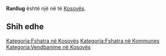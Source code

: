 {{Fshat në 
 | Emri                = Ranllug
 | EmriAlt                = 
 | NAME_SHORT_FORM=      
 | NAME_GENERIC=      
 | NAME_SORT_NAME_RO=      RANLLUG
 | FULL_NAME_RO = Ranllug
 | FULL_NAME_ND_RO=Ranllug
 | SORT_NAME_RG=RANLLUG
 | FULL_NAME_RG=Ranllug
 | FULL_NAME_ND_RG=Ranllug
 | SRP_NAME_SHORT_FORM=      
 | SRP_NAME_GENERIC=      
 | SRP_NAME_SORT_NAME_RO=      
 | SRP_FULL_NAME_RO = 
 | SRP_FULL_NAME_ND_RO=
 | SRP_SORT_NAME_RG=
 | SRP_FULL_NAME_RG=
 | SRP_FULL_NAME_ND_RG=
 | Emri (Rasa dhanore) = 
 | Figura              = 
 | Shteti              = Kosovo
 | Komuna              = 
 | Kodi postar         = 
 | Sipërfaqja          = 

 | Popullsia           = 

 | Regj. i popullsisë  = 
 | Dend. e popullsisë  = 
 | Faqja zyrtare       = 
 <!--- Koordinatat ----> 
 | Gjerësia            = 42.492222
 | Gjatësia            = 21.598889
 | Lartësia            = 
}}
'''Ranllug''' është një [[]] në [[]] të [[Kosovës]].

<!-- == Gjeografia == -->
<!-- == Historia == -->
<!-- == Demografia == -->
== Shih edhe ==
{{Komuna }}
{{Kosovo-Administrata-Cung}}

[[Kategoria:Fshatra në Kosovës]]
[[Kategoria:Fshatra në Kommunes ]]
[[Kategoria:Vendbanime në Kosovës]]